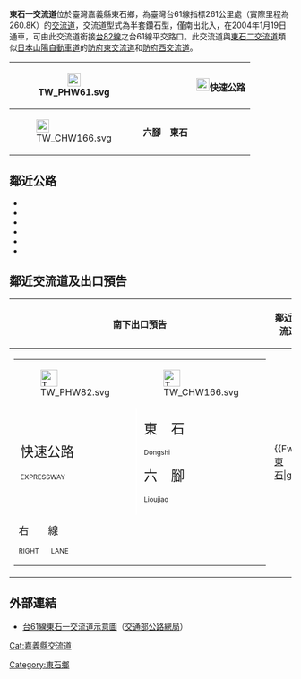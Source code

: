 {{Infobox Taiwan Highway IC
| name = 東石一交流道
| name_en = Dongshi First Interchange
| rd_type = EX
| rd_number = 61
| exit = 261
| exit_name = 東石一
| location = [[臺灣|臺灣]][[嘉義縣|嘉義縣]][[東石鄉_(台灣)|東石鄉]]
| connect = {{Jct|country=TWN|CH|166}}
| goto = 
 {{Plainlist|
* 東石鄉
* [[六腳鄉|六腳鄉]]
* [[File:TW_PHW82_B.svg|20px]]台61線平交路口
 }}
| class = 半套鑽石型
| time = 2004年1月19日
| other =  
 {{Maplink
 | coord = {{Coord|23.4745186|N|120.1684433|E}}
 | frame = yes
 | plain = yes
 | zoom = 10
 | type = point
 | type2 = shape
 }}
}}
'''東石一交流道'''位於臺灣嘉義縣東石鄉，為臺灣台61線指標261公里處（實際里程為260.8K）的[[交流道|交流道]]，交流道型式為半套鑽石型，僅南出北入，在2004年1月19日通車，可由此交流道銜接[[台82線|台82線]]之台61線平交路口。此交流道與[[東石二交流道|東石二交流道]]類似[[日本|日本]][[山陽自動車道|山陽自動車道]]的[[防府東交流道|防府東交流道]]和[[防府西交流道|防府西交流道]]。
{|class="wikitable" style="text-align:center" 
! rowspan="2" | [[File:TW_PHW61.svg|23px]]
| rowspan="2" | {{Taiwan Highway IC|261|東石一}}  
| colspan="2" | [[File:TW_PHW82.svg|23px]]'''快速公路'''
|-
| [[File:TW_CHW166.svg|23px]]
| '''六腳　東石'''
|}

== 鄰近公路 ==
* {{Jct|country=TWN|PH|82}}
* {{Jct|country=TWN|PH|17}}
* {{Jct|country=TWN|CH|166}}
* {{Jct|country=TWN|CH|168}}
* {{Jct|country=TWN|TRCY|3}}
* {{Jct|country=TWN|TRCY|9}}

== 鄰近交流道及出口預告 ==
{|class="toccolours" border="1" cellpadding="4" style="margin:0 auto; border-collapse:collapse; text-align:center; white-space:nowrap"
! 南下出口預告 !! 鄰近交流道
|-
| style="text-align:right; font-size:15px" | {{Taiwan Highway IC|261|東石一}}
{|style="width:200px; background-color:#007F00; text-align:center; color:#FFF; font-weight:bold"
| <div style="margin-top:6px; margin-bottom:3px">[[File:TW_PHW82.svg|30px]]</div>
| <div style="margin-top:6px; margin-bottom:3px">[[File:TW_CHW166.svg|30px]]</div>
|-
| style="width:105px; border-right:2px solid #FFF; line-height:21px; font-size:24px" | 快速公路<div style="font-size:12px">EXPRESSWAY</div>
| style="width:85px; line-height:18px; font-size:24px; word-spacing:18px" | 東 石<div style="font-size:12px">Dongshi</div>六 腳<div style="font-size:12px">Lioujiao</div>
|-
| colspan="2" style="line-height:18px; font-size:18px; word-spacing:30px" | 右 線<div style="font-size:12px; word-spacing:18px">RIGHT LANE</div>
|}
|
{{Start expwy box|[[台灣省道快速公路|台灣省道快速公路]]}}
{{S-expwy IC|[[鰲鼓交流道|鰲鼓交流道]]|往　[[水井交流道|水井交流道]]}}
{{S-line|{{Jct|country=TWN|PH|61}}|261k|#9B0D15}}
{{S-expwy IC|[[東石二交流道|東石二交流道]]|往　[[白水湖交流道|白水湖交流道]]}}
{{Illus}}
{{Fwu|eh|[[口湖鄉|口湖]]}}
{{Fwi|hu|259|鰲鼓}}
{{Fwh|ehst}}
{{Fwm|TW PHW61}}
{{Fwh|ehst|261|東石一}}
{{Fwb|[[東石鄉_(台灣)|東石]]|gh||TW CHW166|hu|TW CHW166||gh|[[六腳鄉|六腳]]}}
{{Fwh|ehst}}
{{Fwm|TW PHW61}}
{{Fwh|ehst}}
{{Fwi|hd|262|東石二}}
{{Fwd|eh|[[布袋鎮|布袋]]}}
{{Fwed}}
|}

== 外部連結 ==
* [https://www.thb.gov.tw/resource/upload/Expressway/dbfd14ec-1a83-433f-9e62-86815449ada0.jpg 台61線東石一交流道示意圖]（[[交通部公路總局|交通部公路總局]]）

{{台61線}}

[[Cat:嘉義縣交流道|Cat:嘉義縣交流道]]
[[Category:東石鄉|Category:東石鄉]]